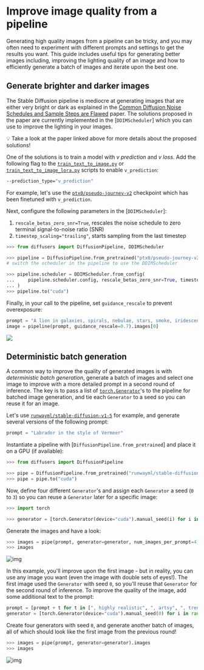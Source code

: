 <!--Copyright 2023 The HuggingFace Team. All rights reserved.

Licensed under the Apache License, Version 2.0 (the "License"); you may not use this file except in compliance with
the License. You may obtain a copy of the License at

http://www.apache.org/licenses/LICENSE-2.0

Unless required by applicable law or agreed to in writing, software distributed under the License is distributed on
an "AS IS" BASIS, WITHOUT WARRANTIES OR CONDITIONS OF ANY KIND, either express or implied. See the License for the
specific language governing permissions and limitations under the License.
-->

# Improve image quality from a pipeline

Generating high quality images from a pipeline can be tricky, and you may often need to experiment with different prompts and settings to get the results you want. This guide includes useful tips for generating better images including, improving the lighting quality of an image and how to efficiently generate a batch of images and iterate upon the best one.

## Generate brighter and darker images

The Stable Diffusion pipeline is mediocre at generating images that are either very bright or dark as explained in the [Common Diffusion Noise Schedules and Sample Steps are Flawed](https://huggingface.co/papers/2305.08891) paper. The solutions proposed in the paper are currently implemented in the [`DDIMScheduler`] which you can use to improve the lighting in your images.

<Tip>

💡 Take a look at the paper linked above for more details about the proposed solutions!

</Tip>

One of the solutions is to train a model with *v prediction* and *v loss*. Add the following flag to the [`train_text_to_image.py`](https://github.com/huggingface/diffusers/blob/main/examples/text_to_image/train_text_to_image.py) or [`train_text_to_image_lora.py`](https://github.com/huggingface/diffusers/blob/main/examples/text_to_image/train_text_to_image_lora.py) scripts to enable `v_prediction`:

```bash
--prediction_type="v_prediction"
```

For example, let's use the [`ptx0/pseudo-journey-v2`](https://huggingface.co/ptx0/pseudo-journey-v2) checkpoint which has been finetuned with `v_prediction`.

Next, configure the following parameters in the [`DDIMScheduler`]:

1. `rescale_betas_zero_snr=True`, rescales the noise schedule to zero terminal signal-to-noise ratio (SNR)
2. `timestep_scaling="trailing"`, starts sampling from the last timestep

```py
>>> from diffusers import DiffusionPipeline, DDIMScheduler

>>> pipeline = DiffusioPipeline.from_pretrained("ptx0/pseudo-journey-v2")
# switch the scheduler in the pipeline to use the DDIMScheduler

>>> pipeline.scheduler = DDIMScheduler.from_config(
...     pipeline.scheduler.config, rescale_betas_zero_snr=True, timestep_scaling="trailing"
... )
>>> pipeline.to("cuda")
```

Finally, in your call to the pipeline, set `guidance_rescale` to prevent overexposure:

```py
prompt = "A lion in galaxies, spirals, nebulae, stars, smoke, iridescent, intricate detail, octane render, 8k"
image = pipeline(prompt, guidance_rescale=0.7).images[0]
```

<div class="flex justify-center">
    <img src="https://huggingface.co/datasets/huggingface/documentation-images/resolve/main/diffusers/zero_snr.png"/>
</div>

## Deterministic batch generation

A common way to improve the quality of generated images is with *deterministic batch generation*, generate a batch of images and select one image to improve with a more detailed prompt in a second round of inference. The key is to pass a list of [`torch.Generator`](https://pytorch.org/docs/stable/generated/torch.Generator.html#generator)'s to the pipeline for batched image generation, and tie each `Generator` to a seed so you can reuse it for an image.

Let's use [`runwayml/stable-diffusion-v1-5`](runwayml/stable-diffusion-v1-5) for example, and generate several versions of the following prompt:

```py
prompt = "Labrador in the style of Vermeer"
```

Instantiate a pipeline with [`DiffusionPipeline.from_pretrained`] and place it on a GPU (if available):

```python
>>> from diffusers import DiffusionPipeline

>>> pipe = DiffusionPipeline.from_pretrained("runwayml/stable-diffusion-v1-5", torch_dtype=torch.float16)
>>> pipe = pipe.to("cuda")
```

Now, define four different `Generator`'s and assign each `Generator` a seed (`0` to `3`) so you can reuse a `Generator` later for a specific image:

```python
>>> import torch

>>> generator = [torch.Generator(device="cuda").manual_seed(i) for i in range(4)]
```

Generate the images and have a look:

```python
>>> images = pipe(prompt, generator=generator, num_images_per_prompt=4).images
>>> images
```

![img](https://huggingface.co/datasets/diffusers/diffusers-images-docs/resolve/main/reusabe_seeds.jpg)

In this example, you'll improve upon the first image - but in reality, you can use any image you want (even the image with double sets of eyes!). The first image used the `Generator` with seed `0`, so you'll reuse that `Generator` for the second round of inference. To improve the quality of the image, add some additional text to the prompt:

```python
prompt = [prompt + t for t in [", highly realistic", ", artsy", ", trending", ", colorful"]]
generator = [torch.Generator(device="cuda").manual_seed(0) for i in range(4)]
```

Create four generators with seed `0`, and generate another batch of images, all of which should look like the first image from the previous round!

```python
>>> images = pipe(prompt, generator=generator).images
>>> images
```

![img](https://huggingface.co/datasets/diffusers/diffusers-images-docs/resolve/main/reusabe_seeds_2.jpg)
